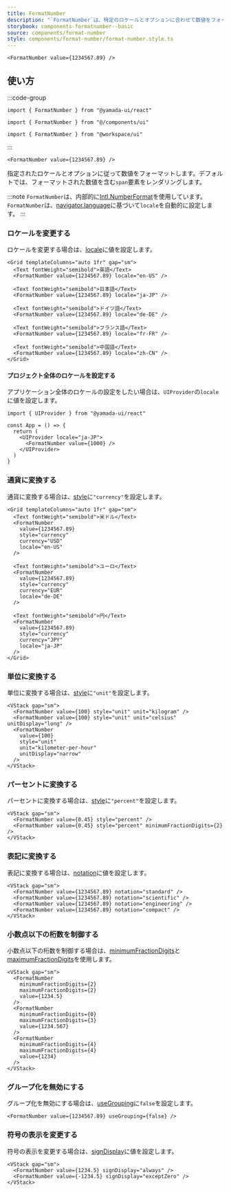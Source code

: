 ```yaml
---
title: FormatNumber
description: "`FormatNumber`は、特定のロケールとオプションに合わせて数値をフォーマットするために使用されます。"
storybook: components-formatnumber--basic
source: components/format-number
style: components/format-number/format-number.style.ts
---
```


```tsx preview
<FormatNumber value={1234567.89} />
```

## 使い方

:::code-group

```tsx [package]
import { FormatNumber } from "@yamada-ui/react"
```

```tsx [alias]
import { FormatNumber } from "@/components/ui"
```

```tsx [monorepo]
import { FormatNumber } from "@workspace/ui"
```

:::

```tsx title="index.tsx"
<FormatNumber value={1234567.89} />
```

指定されたロケールとオプションに従って数値をフォーマットします。デフォルトでは、フォーマットされた数値を含む`span`要素をレンダリングします。

:::note
`FormatNumber`は、内部的に[Intl.NumberFormat](https://developer.mozilla.org/ja/docs/Web/JavaScript/Reference/Global_Objects/Intl/NumberFormat/NumberFormat)を使用しています。`FormatNumber`は、[navigator.language](https://developer.mozilla.org/ja/docs/Web/API/Navigator/language)に基づいて`locale`を自動的に設定します。
:::

### ロケールを変更する

ロケールを変更する場合は、[locale](https://developer.mozilla.org/ja/docs/Web/JavaScript/Reference/Global_Objects/Intl/NumberFormat/NumberFormat#locales)に値を設定します。

```tsx preview
<Grid templateColumns="auto 1fr" gap="sm">
  <Text fontWeight="semibold">英語</Text>
  <FormatNumber value={1234567.89} locale="en-US" />

  <Text fontWeight="semibold">日本語</Text>
  <FormatNumber value={1234567.89} locale="ja-JP" />

  <Text fontWeight="semibold">ドイツ語</Text>
  <FormatNumber value={1234567.89} locale="de-DE" />

  <Text fontWeight="semibold">フランス語</Text>
  <FormatNumber value={1234567.89} locale="fr-FR" />

  <Text fontWeight="semibold">中国語</Text>
  <FormatNumber value={1234567.89} locale="zh-CN" />
</Grid>
```

#### プロジェクト全体のロケールを設定する

アプリケーション全体のロケールの設定をしたい場合は、`UIProvider`の`locale`に値を設定します。

```tsx
import { UIProvider } from "@yamada-ui/react"

const App = () => {
  return (
    <UIProvider locale="ja-JP">
      <FormatNumber value={1000} />
    </UIProvider>
  )
}
```

### 通貨に変換する

通貨に変換する場合は、[style](https://developer.mozilla.org/ja/docs/Web/JavaScript/Reference/Global_Objects/Intl/NumberFormat/NumberFormat#style)に`"currency"`を設定します。

```tsx preview
<Grid templateColumns="auto 1fr" gap="sm">
  <Text fontWeight="semibold">米ドル</Text>
  <FormatNumber
    value={1234567.89}
    style="currency"
    currency="USD"
    locale="en-US"
  />

  <Text fontWeight="semibold">ユーロ</Text>
  <FormatNumber
    value={1234567.89}
    style="currency"
    currency="EUR"
    locale="de-DE"
  />

  <Text fontWeight="semibold">円</Text>
  <FormatNumber
    value={1234567.89}
    style="currency"
    currency="JPY"
    locale="ja-JP"
  />
</Grid>
```

### 単位に変換する

単位に変換する場合は、[style](https://developer.mozilla.org/ja/docs/Web/JavaScript/Reference/Global_Objects/Intl/NumberFormat/NumberFormat#style)に`"unit"`を設定します。

```tsx preview
<VStack gap="sm">
  <FormatNumber value={100} style="unit" unit="kilogram" />
  <FormatNumber value={100} style="unit" unit="celsius" unitDisplay="long" />
  <FormatNumber
    value={100}
    style="unit"
    unit="kilometer-per-hour"
    unitDisplay="narrow"
  />
</VStack>
```

### パーセントに変換する

パーセントに変換する場合は、[style](https://developer.mozilla.org/ja/docs/Web/JavaScript/Reference/Global_Objects/Intl/NumberFormat/NumberFormat#style)に`"percent"`を設定します。

```tsx preview
<VStack gap="sm">
  <FormatNumber value={0.45} style="percent" />
  <FormatNumber value={0.45} style="percent" minimumFractionDigits={2} />
</VStack>
```

### 表記に変換する

表記に変換する場合は、[notation](https://developer.mozilla.org/ja/docs/Web/JavaScript/Reference/Global_Objects/Intl/NumberFormat/NumberFormat#notation)に値を設定します。

```tsx preview
<VStack gap="sm">
  <FormatNumber value={1234567.89} notation="standard" />
  <FormatNumber value={1234567.89} notation="scientific" />
  <FormatNumber value={1234567.89} notation="engineering" />
  <FormatNumber value={1234567.89} notation="compact" />
</VStack>
```

### 小数点以下の桁数を制御する

小数点以下の桁数を制御する場合は、[minimumFractionDigits](https://developer.mozilla.org/ja/docs/Web/JavaScript/Reference/Global_Objects/Intl/NumberFormat/NumberFormat#minimumfractiondigits)と[maximumFractionDigits](https://developer.mozilla.org/ja/docs/Web/JavaScript/Reference/Global_Objects/Intl/NumberFormat/NumberFormat#maximumfractiondigits)を使用します。

```tsx preview
<VStack gap="sm">
  <FormatNumber
    minimumFractionDigits={2}
    maximumFractionDigits={2}
    value={1234.5}
  />
  <FormatNumber
    minimumFractionDigits={0}
    maximumFractionDigits={3}
    value={1234.567}
  />
  <FormatNumber
    minimumFractionDigits={4}
    maximumFractionDigits={4}
    value={1234}
  />
</VStack>
```

### グループ化を無効にする

グループ化を無効にする場合は、[useGrouping](https://developer.mozilla.org/ja/docs/Web/JavaScript/Reference/Global_Objects/Intl/NumberFormat/NumberFormat#usegrouping)に`false`を設定します。

```tsx preview
<FormatNumber value={1234567.89} useGrouping={false} />
```

### 符号の表示を変更する

符号の表示を変更する場合は、[signDisplay](https://developer.mozilla.org/ja/docs/Web/JavaScript/Reference/Global_Objects/Intl/NumberFormat/NumberFormat#signdisplay)に値を設定します。

```tsx preview
<VStack gap="sm">
  <FormatNumber value={1234.5} signDisplay="always" />
  <FormatNumber value={-1234.5} signDisplay="exceptZero" />
</VStack>
```
